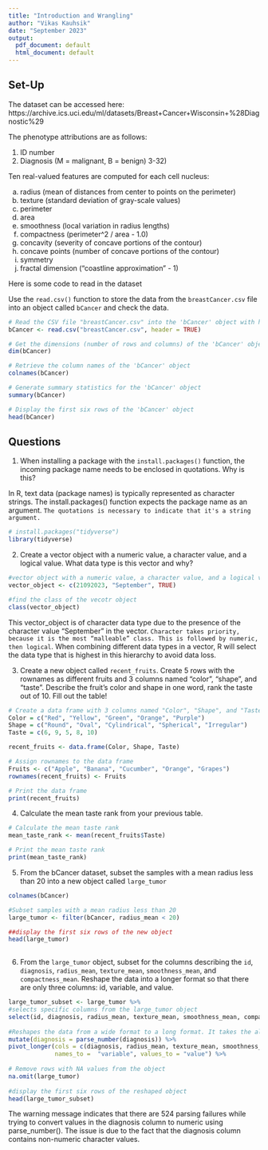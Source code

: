 ---
title: "Introduction and Wrangling"
author: "Vikas Kauhsik"
date: "September 2023"
output:
  pdf_document: default
  html_document: default
---

## Set-Up

The dataset can be accessed here: https://archive.ics.uci.edu/ml/datasets/Breast+Cancer+Wisconsin+%28Diagnostic%29

The phenotype attributions are as follows: 

1) ID number
2) Diagnosis (M = malignant, B = benign)
3-32)

Ten real-valued features are computed for each cell nucleus:

a) radius (mean of distances from center to points on the perimeter)
b) texture (standard deviation of gray-scale values)
c) perimeter
d) area
e) smoothness (local variation in radius lengths)
f) compactness (perimeter^2 / area - 1.0)
g) concavity (severity of concave portions of the contour)
h) concave points (number of concave portions of the contour)
i) symmetry
j) fractal dimension ("coastline approximation" - 1)

Here is some code to read in the dataset

Use the `read.csv()` function to store the data from the `breastCancer.csv` file into an object called `bCancer` and check the data.

```{r}
# Read the CSV file "breastCancer.csv" into the 'bCancer' object with headers
bCancer <- read.csv("breastCancer.csv", header = TRUE)

# Get the dimensions (number of rows and columns) of the 'bCancer' object
dim(bCancer)

# Retrieve the column names of the 'bCancer' object
colnames(bCancer)

# Generate summary statistics for the 'bCancer' object
summary(bCancer)

# Display the first six rows of the 'bCancer' object
head(bCancer)

```
## Questions

1. When installing a package with the `install.packages()` function, the incoming package name needs to be enclosed in quotations. Why is this?

In R, text data (package names) is typically represented as character strings. The install.packages() function expects the package name as an argument. `The quotations is necessary to indicate that it's a string argument.` 

```{r}
# install.packages("tidyverse")
library(tidyverse)

```

2. Create a vector object with a numeric value, a character value, and a logical value. What data type is this vector and why? 
```{r}
#vector object with a numeric value, a character value, and a logical value
vector_object <- c(21092023, "September", TRUE)

#find the class of the vecotr object
class(vector_object)

```
This vector_object is of character data type due to the presence of the character value "September" in the vector. `Character takes priority, because it is the most “malleable” class. This is followed by numeric, then logical`. When combining different data types in a vector, R will select the data type that is highest in this hierarchy to avoid data loss.

3. Create a new object called `recent_fruits`. Create 5 rows with the rownames as different fruits and 3 columns named "color", "shape", and "taste". Describe the fruit's color and shape in one word, rank the taste out of 10. Fill out the table! 
```{r}
# Create a data frame with 3 columns named "Color", "Shape", and "Taste".
Color = c("Red", "Yellow", "Green", "Orange", "Purple")
Shape = c("Round", "Oval", "Cylindrical", "Spherical", "Irregular")
Taste = c(6, 9, 5, 8, 10)

recent_fruits <- data.frame(Color, Shape, Taste)

# Assign rownames to the data frame
Fruits <- c("Apple", "Banana", "Cucumber", "Orange", "Grapes")
rownames(recent_fruits) <- Fruits

# Print the data frame
print(recent_fruits)

```

4. Calculate the mean taste rank from your previous table. 
```{r}
# Calculate the mean taste rank
mean_taste_rank <- mean(recent_fruits$Taste)

# Print the mean taste rank
print(mean_taste_rank)

```


5. From the bCancer dataset, subset the samples with a mean radius less than 20 into a new object called `large_tumor`

```{r}
colnames(bCancer)

#Subset samples with a mean radius less than 20
large_tumor <- filter(bCancer, radius_mean < 20)

##display the first six rows of the new object
head(large_tumor)
         
```
6. From the `large_tumor` object, subset for the columns describing the `id`, `diagnosis`, `radius_mean`, `texture_mean`, `smoothness_mean`, and `compactness_mean`. Reshape the data into a longer format so that there are only three columns: id, variable, and value.


```{r}
large_tumor_subset <- large_tumor %>% 
#selects specific columns from the large_tumor object
select(id, diagnosis, radius_mean, texture_mean, smoothness_mean, compactness_mean) %>%
  
#Reshapes the data from a wide format to a long format. It takes the allocated columns and gathers them into variable and value column.
mutate(diagnosis = parse_number(diagnosis)) %>% 
pivot_longer(cols = c(diagnosis, radius_mean, texture_mean, smoothness_mean,compactness_mean), 
             names_to =  "variable", values_to = "value") %>% 
  
# Remove rows with NA values from the object 
na.omit(large_tumor)
  
#display the first six rows of the reshaped object 
head(large_tumor_subset)
```
The warning message indicates that there are 524 parsing failures while trying to convert values in the diagnosis column to numeric using parse_number(). The issue is due to the fact that the diagnosis column contains non-numeric character values. 






